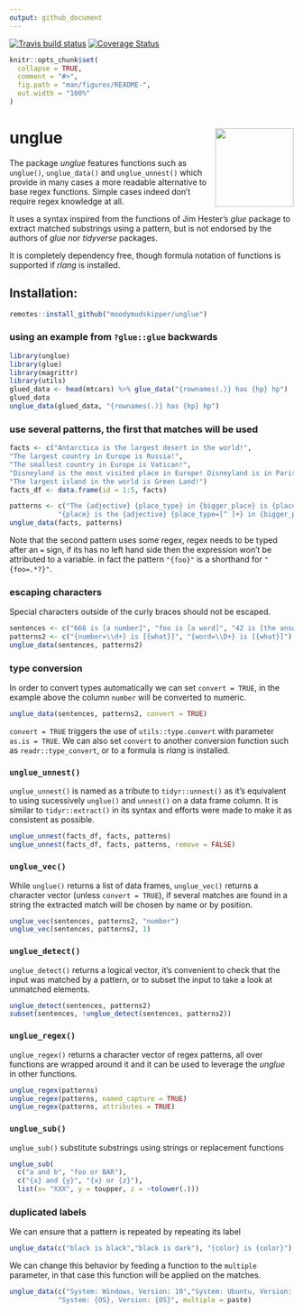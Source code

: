 ```yaml
---
output: github_document
---
```


<!-- badges: start -->
[![Travis build status](https://travis-ci.org/moodymudskipper/unglue.svg?branch=master)](https://travis-ci.org/moodymudskipper/unglue)
[![Coverage Status](https://img.shields.io/codecov/c/github/moodymudskipper/unglue/master.svg)](https://codecov.io/github/tidyverse/glue?branch=master)

```r
knitr::opts_chunk$set(
  collapse = TRUE,
  comment = "#>",
  fig.path = "man/figures/README-",
  out.width = "100%"
)
```

# unglue <img src='man/figures/logo.png' align="right" height="139" />


The package *unglue* features functions such as `unglue()`, `unglue_data()` and
`unglue_unnest()` which provide in many cases a more readable alternative to
base regex functions. Simple cases indeed don't require regex knowledge at all.

It uses a syntax inspired from the functions of Jim Hester's *glue* package to 
extract matched substrings using a pattern, but is not endorsed by the authors 
of *glue* nor *tidyverse* packages.

It is completely dependency free, though formula notation of functions is
supported if *rlang* is installed.

## Installation:

```r
remotes::install_github("moodymudskipper/unglue")
```

### using an example from `?glue::glue` backwards

```r
library(unglue)
library(glue)
library(magrittr)
library(utils)
glued_data <- head(mtcars) %>% glue_data("{rownames(.)} has {hp} hp")
glued_data
unglue_data(glued_data, "{rownames(.)} has {hp} hp")
```

### use several patterns, the first that matches will be used

```r
facts <- c("Antarctica is the largest desert in the world!",
"The largest country in Europe is Russia!",
"The smallest country in Europe is Vatican!",
"Disneyland is the most visited place in Europe! Disneyland is in Paris!",
"The largest island in the world is Green Land!")
facts_df <- data.frame(id = 1:5, facts)

patterns <- c("The {adjective} {place_type} in {bigger_place} is {place}!",
            "{place} is the {adjective} {place_type=[^ ]+} in {bigger_place}!{=.*}")
unglue_data(facts, patterns)
```

Note that the second pattern uses some regex, regex needs to be typed after an
`=` sign, if its has no left hand side then the expression won't be attributed 
to a variable. in fact the pattern `"{foo}"` is a shorthand for `"{foo=.*?}"`.

### escaping characters

Special characters outside of the curly braces should not be escaped.

```r
sentences <- c("666 is [a number]", "foo is [a word]", "42 is [the answer]", "Area 51 is [unmatched]")
patterns2 <- c("{number=\\d+} is [{what}]", "{word=\\D+} is [{what}]")
unglue_data(sentences, patterns2)
```

### type conversion

In order to convert types automatically we can set `convert = TRUE`, in the example above the column `number` will be converted to numeric.

```r
unglue_data(sentences, patterns2, convert = TRUE)
```

`convert = TRUE` triggers the use of `utils::type.convert` with parameter
`as.is = TRUE`. We can also set `convert` to another conversion function such
as `readr::type_convert`, or to a formula is *rlang* is installed.

### `unglue_unnest()`

`unglue_unnest()` is named as a tribute to `tidyr::unnest()` as it's equivalent
to using sucessively `unglue()` and `unnest()` on a data frame column. It is
similar to `tidyr::extract()` in its syntax and efforts were made to make it as
consistent as possible.

```r
unglue_unnest(facts_df, facts, patterns)
unglue_unnest(facts_df, facts, patterns, remove = FALSE)
```

### `unglue_vec()`

While `unglue()` returns a list of data frames, `unglue_vec()` returns a character
vector (unless `convert = TRUE`), if several matches are found in a string the
extracted match will be chosen by name or by position.

```r
unglue_vec(sentences, patterns2, "number")
unglue_vec(sentences, patterns2, 1)
```

### `unglue_detect()`

`unglue_detect()` returns a logical vector, it's convenient to check that the
input was matched by a pattern, or to subset the input to take a look at
unmatched elements.

```r
unglue_detect(sentences, patterns2)
subset(sentences, !unglue_detect(sentences, patterns2))
```

### `unglue_regex()`

`unglue_regex()` returns a character vector of regex patterns, all over functions
are wrapped around it and it can be used to leverage the *unglue* in other
functions.

```r
unglue_regex(patterns)
unglue_regex(patterns, named_capture = TRUE)
unglue_regex(patterns, attributes = TRUE)
```

### `unglue_sub()`

`unglue_sub()` substitute substrings using strings or replacement functions

```r
unglue_sub(
  c("a and b", "foo or BAR"),
  c("{x} and {y}", "{x} or {z}"),
  list(x= "XXX", y = toupper, z = ~tolower(.)))
```


### duplicated labels

We can ensure that a pattern is repeated by repeating its label

```r
unglue_data(c("black is black","black is dark"), "{color} is {color}")
```

We can change this behavior by feeding a function to the `multiple` parameter,
in that case this function will be applied on the matches.

```r
unglue_data(c("System: Windows, Version: 10","System: Ubuntu, Version: 18"), 
            "System: {OS}, Version: {OS}", multiple = paste)
```
